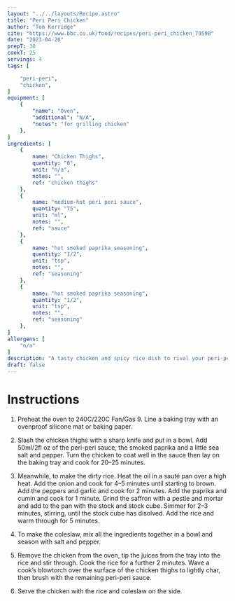 ```yaml
---
layout: "../../layouts/Recipe.astro"
title: "Peri Peri Chicken"
author: "Tom Kerridge"
cite: "https://www.bbc.co.uk/food/recipes/peri-peri_chicken_79598"
date: "2023-04-20"
prepT: 30
cookT: 25
servings: 4
tags: [

    "peri-peri",
    "chicken",
]
equipment: [
    {
        "name": "Oven",
        "additional": "N/A",
        "notes": "for grilling chicken"
    },
]
ingredients: [
    {
        name: "Chicken Thighs", 
        quantity: "8",
        unit: "n/a",
        notes: "",
        ref: "chicken thighs"
    },
    {
        name: "medium-hot peri peri sauce", 
        quantity: "75",
        unit: "ml",
        notes: "",
        ref: "sauce"
    },
    {
        name: "hot smoked paprika seasoning", 
        quantity: "1/2",
        unit: "tsp",
        notes: "",
        ref: "seasoning"
    },
    {
        name: "hot smoked paprika seasoning", 
        quantity: "1/2",
        unit: "tsp",
        notes: "",
        ref: "seasoning"
    },
]
allergens: [
    "n/a"
]
description: "A tasty chicken and spicy rice dish to rival your peri-peri chicken shop! The slaw can work as side for other dishes too.Each serving provides 614 kcal, 41g protein, 50g carbohydrate, 26g fat,7g fibre."
draft: false
---
```


# Instructions

1. Preheat the oven to 240C/220C Fan/Gas 9. Line a baking tray with an ovenproof silicone mat or baking paper.

2. Slash the chicken thighs with a sharp knife and put in a bowl. Add 50ml/2fl oz of the peri-peri sauce, the smoked paprika and a little sea salt and pepper. Turn the chicken to coat well in the sauce then lay on the baking tray and cook for 20–25 minutes.

3. Meanwhile, to make the dirty rice. Heat the oil in a sauté pan over a high heat. Add the onion and cook for 4–5 minutes until starting to brown. Add the peppers and garlic and cook for 2 minutes. Add the paprika and cumin and cook for 1 minute. Grind the saffron with a pestle and mortar and add to the pan with the stock and stock cube. Simmer for 2–3 minutes, stirring, until the stock cube has disolved. Add the rice and warm through for 5 minutes.

4. To make the coleslaw, mix all the ingredients together in a bowl and season with salt and pepper.

5. Remove the chicken from the oven, tip the juices from the tray into the rice and stir through. Cook the rice for a further 2 minutes. Wave a cook’s blowtorch over the surface of the chicken thighs to lightly char, then brush with the remaining peri-peri sauce.

6. Serve the chicken with the rice and coleslaw on the side.
